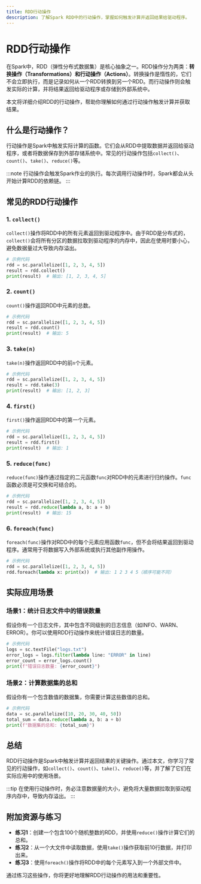 ```yaml
---
title: RDD行动操作
description: 了解Spark RDD中的行动操作，掌握如何触发计算并返回结果给驱动程序。
---
```


# RDD行动操作

在Spark中，RDD（弹性分布式数据集）是核心抽象之一。RDD操作分为两类：**转换操作（Transformations）**和**行动操作（Actions）**。转换操作是惰性的，它们不会立即执行，而是记录如何从一个RDD转换到另一个RDD。而行动操作则会触发实际的计算，并将结果返回给驱动程序或存储到外部系统中。

本文将详细介绍RDD的行动操作，帮助你理解如何通过行动操作触发计算并获取结果。

## 什么是行动操作？

行动操作是Spark中触发实际计算的函数。它们会从RDD中提取数据并返回给驱动程序，或者将数据保存到外部存储系统中。常见的行动操作包括`collect()`、`count()`、`take()`、`reduce()`等。

:::note
行动操作会触发Spark作业的执行。每次调用行动操作时，Spark都会从头开始计算RDD的依赖链。
:::

## 常见的RDD行动操作

### 1. `collect()`

`collect()`操作将RDD中的所有元素返回到驱动程序中。由于RDD是分布式的，`collect()`会将所有分区的数据拉取到驱动程序的内存中，因此在使用时要小心，避免数据量过大导致内存溢出。

```python
# 示例代码
rdd = sc.parallelize([1, 2, 3, 4, 5])
result = rdd.collect()
print(result)  # 输出: [1, 2, 3, 4, 5]
```

### 2. `count()`

`count()`操作返回RDD中元素的总数。

```python
# 示例代码
rdd = sc.parallelize([1, 2, 3, 4, 5])
result = rdd.count()
print(result)  # 输出: 5
```

### 3. `take(n)`

`take(n)`操作返回RDD中的前`n`个元素。

```python
# 示例代码
rdd = sc.parallelize([1, 2, 3, 4, 5])
result = rdd.take(3)
print(result)  # 输出: [1, 2, 3]
```

### 4. `first()`

`first()`操作返回RDD中的第一个元素。

```python
# 示例代码
rdd = sc.parallelize([1, 2, 3, 4, 5])
result = rdd.first()
print(result)  # 输出: 1
```

### 5. `reduce(func)`

`reduce(func)`操作通过指定的二元函数`func`对RDD中的元素进行归约操作。`func`函数必须是可交换和可结合的。

```python
# 示例代码
rdd = sc.parallelize([1, 2, 3, 4, 5])
result = rdd.reduce(lambda a, b: a + b)
print(result)  # 输出: 15
```

### 6. `foreach(func)`

`foreach(func)`操作对RDD中的每个元素应用函数`func`，但不会将结果返回到驱动程序。通常用于将数据写入外部系统或执行其他副作用操作。

```python
# 示例代码
rdd = sc.parallelize([1, 2, 3, 4, 5])
rdd.foreach(lambda x: print(x))  # 输出: 1 2 3 4 5（顺序可能不同）
```

## 实际应用场景

### 场景1：统计日志文件中的错误数量

假设你有一个日志文件，其中包含不同级别的日志信息（如INFO、WARN、ERROR）。你可以使用RDD行动操作来统计错误日志的数量。

```python
# 示例代码
logs = sc.textFile("logs.txt")
error_logs = logs.filter(lambda line: "ERROR" in line)
error_count = error_logs.count()
print(f"错误日志数量: {error_count}")
```

### 场景2：计算数据集的总和

假设你有一个包含数值的数据集，你需要计算这些数值的总和。

```python
# 示例代码
data = sc.parallelize([10, 20, 30, 40, 50])
total_sum = data.reduce(lambda a, b: a + b)
print(f"数据集的总和: {total_sum}")
```

## 总结

RDD行动操作是Spark中触发计算并返回结果的关键操作。通过本文，你学习了常见的行动操作，如`collect()`、`count()`、`take()`、`reduce()`等，并了解了它们在实际应用中的使用场景。

:::tip
在使用行动操作时，务必注意数据量的大小，避免将大量数据拉取到驱动程序内存中，导致内存溢出。
:::

## 附加资源与练习

- **练习1**：创建一个包含100个随机整数的RDD，并使用`reduce()`操作计算它们的总和。
- **练习2**：从一个大文件中读取数据，使用`take()`操作获取前10行数据，并打印出来。
- **练习3**：使用`foreach()`操作将RDD中的每个元素写入到一个外部文件中。

通过练习这些操作，你将更好地理解RDD行动操作的用法和重要性。